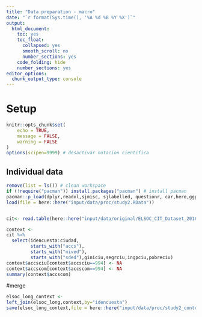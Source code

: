 ```yaml
---
title: "Data preparation - macro"
date: "`r format(Sys.time(), '%A %d %B %Y %X')`"
output:
  html_document:
    toc: yes
    toc_float:
      collapsed: yes
      smooth_scroll: no
      number_sections: yes
    code_folding: hide
    number_sections: yes
editor_options:
  chunk_output_type: console
---
```


# Setup

```r
knitr::opts_chunk$set(
	echo = TRUE,
	message = FALSE,
	warning = FALSE
)
options(scipen=9999) # desactivar notacion cientifica
```

## Individual data

```r
remove(list = ls()) # clean workspace
if (!require("pacman")) install.packages("pacman") # install pacman
pacman::p_load(dplyr,readxl,sjmisc, sjlabelled, questionr, car,here,ggplot2,DIGCLASS,spatstat)# load libraries
load(file = here::here("input/data/proc/study2.RData"))


cit<- read.table(here::here("input/data/original/ELSOC_CIT_Dataset_2016.tab"),header = 1)

context <- 
cit %>% 
  select(idencuesta:ciudad,
         starts_with("accs"),
         starts_with("nived"),
         starts_with("sded"),giniciu,segrciu,ingpciu,pobreciu)
context$accsciu[context$accsciu==994] <- NA
context$accscom[context$accscom==994] <- NA
summary(context$accscom)
```

#merge
```r
elsoc_long_context <- 
left_join(elsoc_long,context,by="idencuesta")
save(elsoc_long_context,file = here::here("input/data/proc/study2_context.RData"))
```

